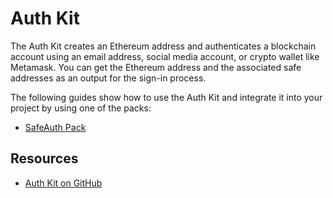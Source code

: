 
# Auth Kit

The Auth Kit creates an Ethereum address and authenticates a blockchain account using an email address, social media account, or crypto wallet like Metamask. You can get the Ethereum address and the associated safe addresses as an output for the sign-in process.

<Grid item mt={3}>
  <CustomCard
    title={'@safe-global/auth-kit'}
    description={''}
    url={'https://www.npmjs.com/package/@safe-global/auth-kit'}
  />
</Grid>

The following guides show how to use the Auth Kit and integrate it into your project by using one of the packs:
- [SafeAuth Pack](./auth-kit/guides/safe-auth.mdx)

## Resources

- [Auth Kit on GitHub](https://github.com/safe-global/safe-core-sdk/tree/main/packages/auth-kit)
